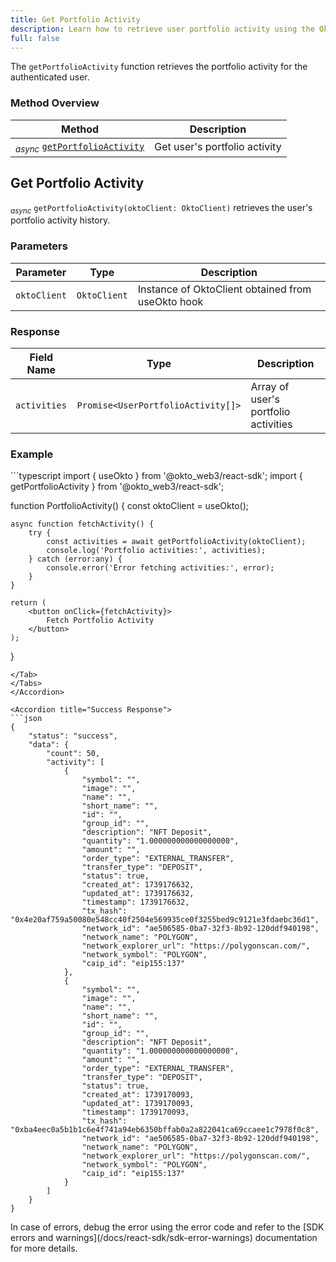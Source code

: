 ```yaml
---
title: Get Portfolio Activity
description: Learn how to retrieve user portfolio activity using the Okto SDK.
full: false
---
```



The `getPortfolioActivity` function retrieves the portfolio activity for the authenticated user.

<ChainSupportStatus 
/>

### Method Overview

| Method | Description |
|---------|-------------|
| <sub><i>async</i></sub> [`getPortfolioActivity`](#get-portfolio-activity) | Get user's portfolio activity |

<div className="method-box">

## Get Portfolio Activity

<sub><i>async</i></sub> `getPortfolioActivity(oktoClient: OktoClient)` retrieves the user's portfolio activity history.

### Parameters

| Parameter | Type | Description |
|-----------|------|-------------|
| `oktoClient` | `OktoClient` | Instance of OktoClient obtained from useOkto hook |

### Response

<Callout title="Success Response">

| Field Name | Type | Description |
|------------|------|-------------|
| `activities` | `Promise<UserPortfolioActivity[]>` | Array of user's portfolio activities |

</Callout>

### Example

<Accordions>
<Accordion title="Usage">
<Tabs items={['TypeScript']}>
<Tab value="TypeScript">
```typescript
import { useOkto } from '@okto_web3/react-sdk';
import { getPortfolioActivity } from '@okto_web3/react-sdk';

function PortfolioActivity() {
    const oktoClient = useOkto();

    async function fetchActivity() {
        try {
            const activities = await getPortfolioActivity(oktoClient);
            console.log('Portfolio activities:', activities);
        } catch (error:any) {
            console.error('Error fetching activities:', error);
        }
    }

    return (
        <button onClick={fetchActivity}>
            Fetch Portfolio Activity
        </button>
    );
}
```
</Tab>
</Tabs>
</Accordion>

<Accordion title="Success Response">
```json
{
    "status": "success",
    "data": {
        "count": 50,
        "activity": [
            {
                "symbol": "",
                "image": "",
                "name": "",
                "short_name": "",
                "id": "",
                "group_id": "",
                "description": "NFT Deposit",
                "quantity": "1.000000000000000000",
                "amount": "",
                "order_type": "EXTERNAL_TRANSFER",
                "transfer_type": "DEPOSIT",
                "status": true,
                "created_at": 1739176632,
                "updated_at": 1739176632,
                "timestamp": 1739176632,
                "tx_hash": "0x4e20af759a50080e548cc40f2504e569935ce0f3255bed9c9121e3fdaebc36d1",
                "network_id": "ae506585-0ba7-32f3-8b92-120ddf940198",
                "network_name": "POLYGON",
                "network_explorer_url": "https://polygonscan.com/",
                "network_symbol": "POLYGON",
                "caip_id": "eip155:137"
            },
            {
                "symbol": "",
                "image": "",
                "name": "",
                "short_name": "",
                "id": "",
                "group_id": "",
                "description": "NFT Deposit",
                "quantity": "1.000000000000000000",
                "amount": "",
                "order_type": "EXTERNAL_TRANSFER",
                "transfer_type": "DEPOSIT",
                "status": true,
                "created_at": 1739170093,
                "updated_at": 1739170093,
                "timestamp": 1739170093,
                "tx_hash": "0xba4eec0a5b1b1c6e4f741a94eb6350bffab0a2a822041ca69ccaee1c7978f0c8",
                "network_id": "ae506585-0ba7-32f3-8b92-120ddf940198",
                "network_name": "POLYGON",
                "network_explorer_url": "https://polygonscan.com/",
                "network_symbol": "POLYGON",
                "caip_id": "eip155:137"
            }
        ]
    }
}
```
</Accordion>
</Accordions>

</div>

<Callout title="Note">
In case of errors, debug the error using the error code and refer to the [SDK errors and warnings](/docs/react-sdk/sdk-error-warnings) documentation for more details.
</Callout>